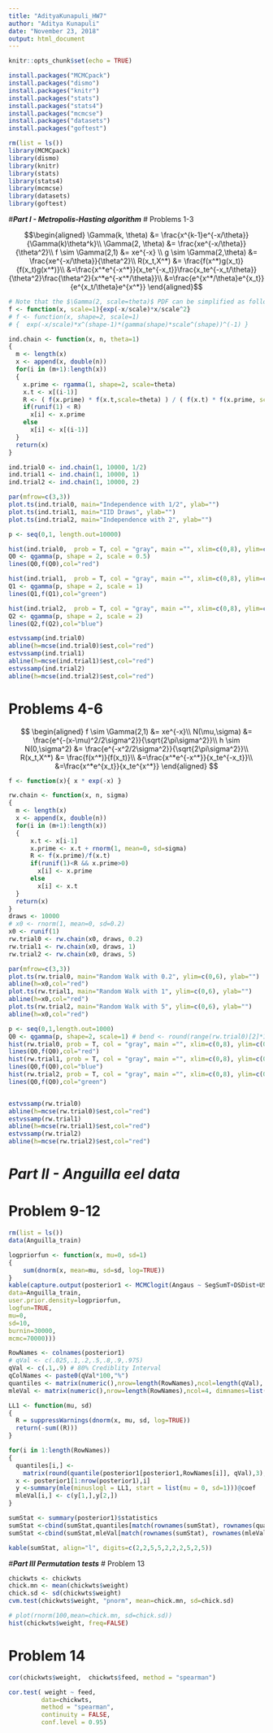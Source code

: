 ```yaml
---
title: "AdityaKunapuli_HW7"
author: "Aditya Kunapuli"
date: "November 23, 2018"
output: html_document
---
```


```r
knitr::opts_chunk$set(echo = TRUE)
```

```r
install.packages("MCMCpack")
install.packages("dismo")
install.packages("knitr")
install.packages("stats")
install.packages("stats4")
install.packages("mcmcse")
install.packages("datasets")
install.packages("goftest")
```

```r
rm(list = ls())
library(MCMCpack)
library(dismo)
library(knitr)
library(stats)
library(stats4)
library(mcmcse)
library(datasets)
library(goftest)
```


#___Part I - Metropolis-Hasting algorithm___
# Problems 1-3

$$\begin{aligned}
\Gamma(k, \theta) &= \frac{x^{k-1}e^{-x/\theta}}{\Gamma(k)\theta^k}\\
\Gamma(2, \theta) &= \frac{xe^{-x/\theta}}{\theta^2}\\
f \sim \Gamma(2,1) &= xe^{-x} \\
g \sim \Gamma(2,\theta) &= \frac{xe^{-x/\theta}}{\theta^2}\\
R(x_t,X^*) &= \frac{f(x^*)g(x_t)}{f(x_t)g(x^*)}\\
&=\frac{x^*e^{-x^*}}{x_te^{-x_t}}\frac{x_te^{-x_t/\theta}}{\theta^2}\frac{\theta^2}{x^*e^{-x^*/\theta}}\\
&=\frac{e^{x^*/\theta}e^{x_t}}{e^{x_t/\theta}e^{x^*}}
\end{aligned}$$
```r
# Note that the $\Gamma(2, scale=theta)$ PDF can be simplified as follows:
f <- function(x, scale=1){exp(-x/scale)*x/scale^2}
# f <- function(x, shape=2, scale=1)
# {  exp(-x/scale)*x^(shape-1)*(gamma(shape)*scale^(shape))^(-1) }

ind.chain <- function(x, n, theta=1) 
{
  m <- length(x)
  x <- append(x, double(n))
  for(i in (m+1):length(x))
  {
    x.prime <- rgamma(1, shape=2, scale=theta)
    x.t <- x[(i-1)]
    R <- ( f(x.prime) * f(x.t,scale=theta) ) / ( f(x.t) * f(x.prime, scale=theta) )
    if(runif(1) < R)
      x[i] <- x.prime
    else 
      x[i] <- x[(i-1)]
  }
  return(x)
}

ind.trial0 <- ind.chain(1, 10000, 1/2)
ind.trial1 <- ind.chain(1, 10000, 1)
ind.trial2 <- ind.chain(1, 10000, 2)

par(mfrow=c(3,3))
plot.ts(ind.trial0, main="Independence with 1/2", ylab="")
plot.ts(ind.trial1, main="IID Draws", ylab="")
plot.ts(ind.trial2, main="Independence with 2", ylab="")

p <- seq(0,1, length.out=10000)

hist(ind.trial0,  prob = T, col = "gray", main ="", xlim=c(0,8), ylim=c(0,.4), xlab="")
Q0 <- qgamma(p, shape = 2, scale = 0.5)
lines(Q0,f(Q0),col="red") 

hist(ind.trial1,  prob = T, col = "gray", main ="", xlim=c(0,8), ylim=c(0,.4), xlab="")
Q1 <- qgamma(p, shape = 2, scale = 1)
lines(Q1,f(Q1),col="green")

hist(ind.trial2,  prob = T, col = "gray", main ="", xlim=c(0,8), ylim=c(0,.4), xlab="")
Q2 <- qgamma(p, shape = 2, scale = 2)
lines(Q2,f(Q2),col="blue")

estvssamp(ind.trial0)
abline(h=mcse(ind.trial0)$est,col="red")
estvssamp(ind.trial1)
abline(h=mcse(ind.trial1)$est,col="red")
estvssamp(ind.trial2)
abline(h=mcse(ind.trial2)$est,col="red")

```



# Problems 4-6
$$
\begin{aligned}
f \sim \Gamma(2,1) &= xe^{-x}\\
N(\mu,\sigma) &= \frac{e^{-(x-\mu)^2/2\sigma^2}}{\sqrt{2\pi\sigma^2}}\\
h \sim N(0,\sigma^2) &= \frac{e^{-x^2/2\sigma^2}}{\sqrt{2\pi\sigma^2}}\\
R(x_t,X^*) &= \frac{f(x^*)}{f(x_t)}\\
&=\frac{x^*e^{-x^*}}{x_te^{-x_t}}\\
&=\frac{x^*e^{x_t}}{x_te^{x^*}}
\end{aligned}
$$
```r
f <- function(x){ x * exp(-x) }

rw.chain <- function(x, n, sigma)
{
  m <- length(x)
  x <- append(x, double(n))
  for(i in (m+1):length(x))
  {     
      x.t <- x[i-1]  
      x.prime <- x.t + rnorm(1, mean=0, sd=sigma)
      R <- f(x.prime)/f(x.t)
      if(runif(1)<R && x.prime>0)
        x[i] <- x.prime
      else
        x[i] <- x.t
  }
  return(x)
}
draws <- 10000
# x0 <- rnorm(1, mean=0, sd=0.2)
x0 <- runif(1)
rw.trial0 <- rw.chain(x0, draws, 0.2)
rw.trial1 <- rw.chain(x0, draws, 1)
rw.trial2 <- rw.chain(x0, draws, 5)

par(mfrow=c(3,3))
plot.ts(rw.trial0, main="Random Walk with 0.2", ylim=c(0,6), ylab="")
abline(h=x0,col="red")
plot.ts(rw.trial1, main="Random Walk with 1", ylim=c(0,6), ylab="")
abline(h=x0,col="red")
plot.ts(rw.trial2, main="Random Walk with 5", ylim=c(0,6), ylab="")
abline(h=x0,col="red")

p <- seq(0,1,length.out=1000)
Q0 <- qgamma(p, shape=2, scale=1) # bend <- round(range(rw.trial0)[2]*1.2)
hist(rw.trial0, prob = T, col = "gray", main ="", xlim=c(0,8), ylim=c(0,.45), xlab="")
lines(Q0,f(Q0),col="red") 
hist(rw.trial1, prob = T, col = "gray", main ="", xlim=c(0,8), ylim=c(0,.45), xlab="")
lines(Q0,f(Q0),col="blue") 
hist(rw.trial2, prob = T, col = "gray", main ="", xlim=c(0,8), ylim=c(0,.45), xlab="")
lines(Q0,f(Q0),col="green") 


estvssamp(rw.trial0)
abline(h=mcse(rw.trial0)$est,col="red")
estvssamp(rw.trial1)
abline(h=mcse(rw.trial1)$est,col="red")
estvssamp(rw.trial2)
abline(h=mcse(rw.trial2)$est,col="red")


```

# ___Part II - Anguilla eel data___
# Problem 9-12
```r
rm(list = ls())
data(Anguilla_train)

logpriorfun <- function(x, mu=0, sd=1)  
{
    sum(dnorm(x, mean=mu, sd=sd, log=TRUE)) 
}
kable(capture.output(posterior1 <- MCMClogit(Angaus ~ SegSumT+DSDist+USNative+as.factor(Method)+DSMaxSlope+USSlope,
data=Anguilla_train, 
user.prior.density=logpriorfun, 
logfun=TRUE, 
mu=0, 
sd=10, 
burnin=30000, 
mcmc=70000)))

RowNames <- colnames(posterior1)
# qVal <- c(.025,.1,.2,.5,.8,.9,.975)
qVal <- c(.1,.9) # 80% Crediblity Interval
qColNames <- paste0(qVal*100,"%")
quantiles <- matrix(numeric(),nrow=length(RowNames),ncol=length(qVal), dimnames=list(RowNames, qColNames))
mleVal <- matrix(numeric(),nrow=length(RowNames),ncol=4, dimnames=list(RowNames, c("mleMean","SE","mleSD","SE")))

LL1 <- function(mu, sd)
{  
  R = suppressWarnings(dnorm(x, mu, sd, log=TRUE))
  return(-sum((R)))
}

for(i in 1:length(RowNames))
{
  quantiles[i,] <- 
    matrix(round(quantile(posterior1[posterior1,RowNames[i]], qVal),3), nrow=1, ncol=length(qVal))
  x <- posterior1[1:nrow(posterior1),i]
  y <-summary(mle(minuslogl = LL1, start = list(mu = 0, sd=1)))@coef
  mleVal[i,] <- c(y[1,],y[2,])
}

sumStat <- summary(posterior1)$statistics
sumStat <-cbind(sumStat,quantiles[match(rownames(sumStat), rownames(quantiles)),])
sumStat <-cbind(sumStat,mleVal[match(rownames(sumStat), rownames(mleVal)),])

kable(sumStat, align="l", digits=c(2,2,5,5,2,2,2,5,2,5))
```

#___Part III Permutation tests___
# Problem 13

```r
chickwts <- chickwts
chick.mn <- mean(chickwts$weight)
chick.sd <- sd(chickwts$weight)
cvm.test(chickwts$weight, "pnorm", mean=chick.mn, sd=chick.sd)

# plot(rnorm(100,mean=chick.mn, sd=chick.sd))
hist(chickwts$weight, freq=FALSE)
```

# Problem 14
```r
cor(chickwts$weight,  chickwts$feed, method = "spearman")

cor.test( weight ~ feed,
         data=chickwts,
         method = "spearman",
         continuity = FALSE,
         conf.level = 0.95)
```

